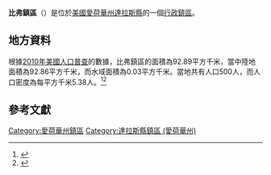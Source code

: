 {{noteTA
|G1=USState
|G2=地名
|G3=Unit
}}
{{Infobox settlement
|official_name            = 比弗鎮區
|native_name = Beaver Township
|settlement_type          = [[行政鎮區|行政鎮區]]
|image_skyline            = 
|imagesize                = 
|image_map                = Map highlighting Beaver Township, Dallas County, Iowa.svg
|mapsize                  = 250px
|pushpin_map  =USA Iowa
|pushpin_label = 比弗鎮區
|pushpin_label_position   = top
|pushpin_map_caption      = 比弗鎮區在愛荷華州的位置
|subdivision_type         = [[世界政區索引|國家]]
|subdivision_type1        = [[美国州份|州份]]
|subdivision_type2        = [[愛荷華州行政区划|縣]]
|subdivision_name         = [[美国|美国]]
|subdivision_name1        = [[愛荷華州|愛荷華州]]
|subdivision_name2        = [[達拉斯縣_(愛荷華州)|達拉斯縣]]
|elevation_ft             = 965
|elevation_m              = 294
|timezone                 = [[北美中部時區|北美中部時區]]
|area_total_km2           = 92.89
|area_land_km2            = 92.86
|area_water_km2           = 0.03
|area_total_sq_mi         = 
|area_land_sq_mi          = 
|area_water_sq_mi         = 
|population_as_of         = [[2010年美國人口普查|2010]]
|population_footnotes     = 
|population_total         = 500
|population_density_km2   = auto
|population_density_sq_mi = auto
|utc_offset               = -6
|coordinates              = {{coord|41|49|36|N|93|58|57|W|type:city_region:US-AL_source:GNS-enwiki|display=inline,title}}
| coor_pinpoint           = 
| coordinates_footnotes   = 
|timezone_DST             = CDT
|utc_offset_DST           = -5
|postal_code_type         = [[美國郵區編號|郵區編號]]
|postal_code              = 
|area_code                = {{link-en|电话区号563|Area code 563|563}}
|blank_name = [[地名信息系统|GNIS ID]]
|blank_info = 467424
}}
'''比弗鎮區'''（{{lang-en|Beaver Township}}）是位於[[美國|美國]][[愛荷華州|愛荷華州]][[達拉斯縣_(愛荷華州)|達拉斯縣]]的一個[[行政鎮區|行政鎮區]]。

== 地方資料 ==
根據[[2010年美國人口普查|2010年美國人口普查]]的數據，比弗鎮區的面積為92.89平方千米，當中陸地面積為92.86平方千米，而水域面積為0.03平方千米。當地共有人口500人，而人口密度為每平方千米5.38人。<ref name="GR8">{{cite web|url=http://factfinder2.census.gov|publisher=[[美国人口调查局|美国人口调查局]]|accessdate=2011-05-14|title=American FactFinder|archive-date=2013-09-11|archive-url=https://web.archive.org/web/20130911234518/http://factfinder2.census.gov/|dead-url=no}}</ref><ref>{{cite web|url=https://www.citypopulation.de/en/usa/iowa/admin/|title=USA: Iowa (Counties and Townships) - City Population}}</ref>

== 參考文獻 ==
{{reflist}}

{{達拉斯縣 (愛荷華州)}}

{{DEFAULTSORT:Beaver Township}}
[[Category:愛荷華州鎮區|Category:愛荷華州鎮區]]
[[Category:達拉斯縣鎮區_(愛荷華州)|Category:達拉斯縣鎮區 (愛荷華州)]]

{{Iowa-geo-stub}}